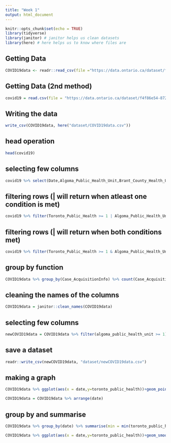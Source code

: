 ```yaml
---
title: "Week 1"
output: html_document
---
```


```r
knitr::opts_chunk$set(echo = TRUE)
library(tidyverse)
library(janitor) # janitor helps us clean datasets
library(here) # here helps us to know where files are

```

## Getting Data

```r
COVID19data <- readr::read_csv(file ="https://data.ontario.ca/dataset/f4112442-bdc8-45d2-be3c-12efae72fb27/resource/455fd63b-603d-4608-8216-7d8647f43350/download/conposcovidloc.csv")
```

## Getting Data (2nd method)
```r
covid19 = read.csv(file = "https://data.ontario.ca/dataset/f4f86e54-872d-43f8-8a86-3892fd3cb5e6/resource/8a88fe6d-d8fb-41a3-9d04-f0550a44999f/download/daily_change_in_cases_by_phu.csv" )
```

## Writing the data

```r
write_csv(COVID19data, here("dataset/COVID19data.csv"))
```

## head operation

```r
head(covid19)
```

## selecting few columns
```r
covid19 %>% select(Date,Algoma_Public_Health_Unit,Brant_County_Health_Unit,Toronto_Public_Health)
```

## filtering rows (| will return when atleast one condition is met)
```r
covid19 %>% filter(Toronto_Public_Health >= 1 | Algoma_Public_Health_Unit >=1 |Durham_Region_Health_Department >=1)
```
## filtering rows (| will return when both conditions met)
```r
covid19 %>% filter(Toronto_Public_Health >= 1 & Algoma_Public_Health_Unit >=1 & Durham_Region_Health_Department >=1)
```
## group by function
```r
COVID19data %>% group_by(Case_AcquisitionInfo) %>% count(Case_AcquisitionInfo)
```


## cleaning the names of the columns
```r
COVID19data = janitor::clean_names(COVID19data)
```

## selecting few columns
```r
newCOVID19data = COVID19data %>% filter(algoma_public_health_unit >= 1) %>% select(date,algoma_public_health_unit,toronto_public_health)
```
## save a dataset
```r
readr::write_csv(newCOVID19data, "dataset/newCOVID19data.csv")
```
## making a graph
```r
COVID19data %>% ggplot(aes(x = date,y=toronto_public_health))+geom_point() + theme_minimal() + theme(axis.text.x = element_text(angle = 90, hjust = 1)) + labs(x = "date",y = "no of covid-19 patients") + scale_x_date(date_labels = "%Y %b %d")
```
```r
COVID19data = COVID19data %>% arrange(date)
```

## group by and summarise
```r
COVID19data %>% group_by(date) %>% summarise(min = min(toronto_public_health),max = max(toronto_public_health),mean = mean(toronto_public_health))
```

```r
COVID19data %>% ggplot(aes(x = date,y=toronto_public_health))+geom_smooth() + theme_minimal() + scale_color_december(palette = "xmas") + labs(x = "date",y = "no of covid-19 patients") + scale_x_date(date_labels = "%Y %b %d")
```

